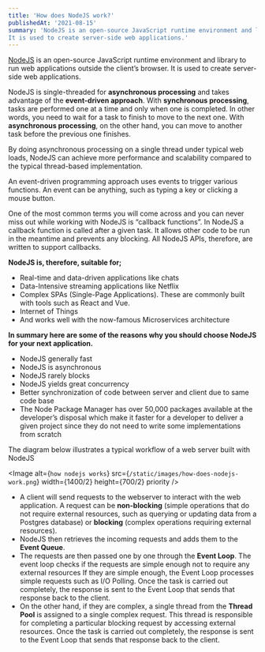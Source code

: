 ```yaml
---
title: 'How does NodeJS work?'
publishedAt: '2021-08-15'
summary: 'NodeJS is an open-source JavaScript runtime environment and library to run web applications outside the client’s browser. 
It is used to create server-side web applications.'
---
```


[NodeJS](https://nodejs.org/en/) is an open-source JavaScript runtime environment and library to run web applications outside the client’s browser. 
It is used to create server-side web applications.

NodeJS is single-threaded for **asynchronous processing** and takes advantage of the **event-driven approach**. 
With **synchronous processing**, tasks are performed one at a time and only when one is completed. 
In other words, you need to wait for a task to finish to move to the next one. 
With **asynchronous processing**, on the other hand, you can move to another task before the previous one finishes.

By doing asynchronous processing on a single thread under typical web loads, NodeJS can achieve more performance 
and scalability compared to the typical thread-based implementation.

An event-driven programming approach uses events to trigger various functions. 
An event can be anything, such as typing a key or clicking a mouse button.

One of the most common terms you will come across and you can never miss out while working with NodeJS is “callback functions”. 
In NodeJS a callback function is called after a given task. 
It allows other code to be run in the meantime and prevents any blocking. All NodeJS APIs, therefore, are written to support callbacks.

**NodeJS is, therefore, suitable for;**

- Real-time and data-driven applications like chats
- Data-Intensive streaming applications like Netflix 
- Complex SPAs (Single-Page Applications). These are commonly built with tools such as React and Vue.
- Internet of Things
- And works well with the now-famous Microservices architecture

**In summary here are some of the reasons why you should choose NodeJS for your next application.**

- NodeJS generally fast
- NodeJS is asynchronous 
- NodeJS rarely blocks
- NodeJS yields great concurrency
- Better synchronization of code between server and client due to same code base
- The Node Package Manager has over 50,000 packages available at the developer’s disposal which make it faster for a 
developer to deliver a given project since they do not need to write some implementations from scratch

The diagram below illustrates a typical workflow of a web server built with NodeJS


<Image
  alt={`how nodejs works`}
  src={`/static/images/how-does-nodejs-work.png`}
  width={1400/2}
  height={700/2}
  priority
/>


- A client will send requests to the webserver to interact with the web application. 
A request can be **non-blocking** (simple operations that do not require external resources, such as querying or updating data from a Postgres database) 
or **blocking** (complex operations requiring external resources).
- NodeJS then retrieves the incoming requests and adds them to the **Event Queue**.
- The requests are then passed one by one through the **Event Loop**. 
The event loop checks if the requests are simple enough not to require any external resources
If they are simple enough, the Event Loop processes simple requests such as I/O Polling. 
Once the task is carried out completely, the response is sent to the Event Loop that sends that response back to the client.
- On the other hand, if they are complex, a single thread from the **Thread Pool** is assigned to a single complex request. 
This thread is responsible for completing a particular blocking request by accessing external resources. 
Once the task is carried out completely, the response is sent to the Event Loop that sends that response back to the client.

